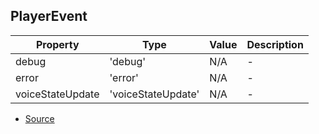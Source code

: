 ## PlayerEvent


| Property | Type | Value | Description |
| ----------- | ----------- | ----------- | ----------- |
| debug | 'debug' | N/A | - |
| error | 'error' | N/A | - |
| voiceStateUpdate | 'voiceStateUpdate' | N/A | - |


- [Source](https://github.com/Androz2091/discord-player/blob/e52c3ab/packages/discord-player/src/types/types.ts#L188)